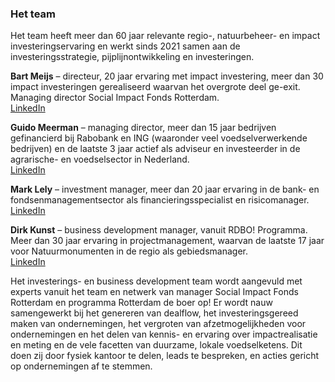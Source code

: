 ---
---

### Het team

Het team heeft meer dan 60 jaar relevante regio-, natuurbeheer- en impact investeringservaring en werkt sinds 2021 samen aan de investeringsstrategie, pijplijnontwikkeling en investeringen.

<div class="team relative">

**Bart Meijs** – directeur, 20 jaar ervaring met impact investering, meer dan 30 impact investeringen gerealiseerd waarvan het overgrote deel ge-exit. Managing director Social Impact Fonds Rotterdam.<br /><a href="https://www.linkedin.com/in/bartmeijs/" target="_blank" rel="noopener noreferrer" aria-label="Bekijk op LinkedIn" class="p-2 inline-block self-start mt-4 rounded-full bg-white"><Icon name="tabler:brand-linkedin" class="block text-2xl" /><span class="sr-only">LinkedIn</span></a>

**Guido Meerman** – managing director, meer dan 15 jaar bedrijven gefinancierd bij Rabobank en ING (waaronder veel voedselverwerkende bedrijven) en de laatste 3 jaar actief als adviseur en investeerder in de agrarische- en voedselsector in Nederland.<br /><a href="https://www.linkedin.com/in/guido-meerman-44536a/" target="_blank" rel="noopener noreferrer" aria-label="Bekijk op LinkedIn" class="p-2 inline-block self-start mt-4 rounded-full bg-white"><Icon name="tabler:brand-linkedin" class="block text-2xl" /><span class="sr-only">LinkedIn</span></a>

**Mark Lely** – investment manager, meer dan 20 jaar ervaring in de bank- en fondsenmanagementsector als financieringsspecialist en risicomanager.<br /><a href="https://www.linkedin.com/in/mark-lely-4804a51/" target="_blank" rel="noopener noreferrer" aria-label="Bekijk op LinkedIn" class="p-2 inline-block self-start mt-4 rounded-full bg-white"><Icon name="tabler:brand-linkedin" class="block text-2xl" /><span class="sr-only">LinkedIn</span></a>

**Dirk Kunst** – business development manager, vanuit RDBO! Programma. Meer dan 30 jaar ervaring in projectmanagement, waarvan de laatste 17 jaar voor Natuurmonumenten in de regio als gebiedsmanager.<br /><a href="https://www.linkedin.com/in/dirk-kunst-2a0aa17/" target="_blank" rel="noopener noreferrer" aria-label="Bekijk op LinkedIn" class="p-2 inline-block self-start mt-4 rounded-full bg-white"><Icon name="tabler:brand-linkedin" class="block text-2xl" /><span class="sr-only">LinkedIn</span></a>

</div>

Het investerings- en business development team wordt aangevuld met experts vanuit het team en netwerk van manager Social Impact Fonds Rotterdam en programma Rotterdam de boer op! Er wordt nauw samengewerkt bij het genereren van dealflow, het investeringsgereed maken van ondernemingen, het vergroten van afzetmogelijkheden voor ondernemingen en het delen van kennis- en ervaring over impactrealisatie en meting en de vele facetten van duurzame, lokale voedselketens. Dit doen zij door fysiek kantoor te delen, leads te bespreken, en acties gericht op ondernemingen af te stemmen.
